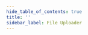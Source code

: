 ```yaml
---
hide_table_of_contents: true
title: ''
sidebar_label: File Uploader
---
```




<DropzoneWrapper>
  <Grid container spacing={6}>
    <PageHeader 
      title='React Dropzone'
      subtitle='Simple HTML5 drag-drop zone with React.js'
      href='https://github.com/react-dropzone/react-dropzone/'
    />
    <Grid item xs={12}>
      <CardSnippet
        title='Upload Multiple Files'
        code={SourceCodeFileUploaderMultiple}
      >
        <FileUploaderMultiple />
      </CardSnippet>
    </Grid>
    <Grid item xs={12}>
      <CardSnippet
        title='Upload Single Files'
        code={SourceCodeFileUploaderSingle}
      >
        <FileUploaderSingle />
      </CardSnippet>
    </Grid>
    <Grid item xs={12}>
      <CardSnippet
        title='Upload Files with Restrictions'
        code={SourceCodeFileUploaderRestrictions}
      >
        <FileUploaderRestrictions />
      </CardSnippet>
    </Grid>
  </Grid>
</DropzoneWrapper>
